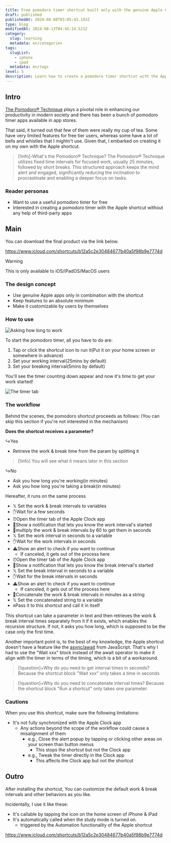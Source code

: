 ```yaml
---
title: Free pomodoro timer shortcut built only with the genuine Apple Clock app
draft: published
publishedAt: 2024-08-08T03:05:43.193Z
type: blog
modifiedAt: 2024-08-13T04:45:14.521Z
category:
  slug: learning
  metadata: en/categories
tags:
  slugList:
    - iphone
    - ipad
  metadata: en/tags
level: 5
description: Learn how to create a pomodoro timer shortcut with the Apple Clock app
---
```


## Intro

[The Pomodoro® Technique](https://www.pomodorotechnique.com/) plays a pivotal role in enhancing our productivity in modern society and there has been a bunch of pomodoro timer apps available in app stores.

That said, it turned out that few of them were really my cup of tea. Some have very limited features for free tier users, whereas some have a lot of bells and whistles that I mightn't use. Given that, I embarked on creating it on my own with the Apple shortcut.

> [!info]-What's the Pomodoro® Technique?
> The Pomodoro® Technique utilizes fixed time intervals for focused work, usually 25 minutes, followed by short breaks. This structured approach keeps the mind alert and engaged, significantly reducing the inclination to procrastinate and enabling a deeper focus on tasks.

### Reader personas

- Want to use a useful pomodoro timer for free
- Interested in creating a pomodoro timer with the Apple shortcut without any help of third-party apps

## Main

You can download the final product via the link below.

https://www.icloud.com/shortcuts/b12a5c2e30484677b40a5f98b9e7774d

> [!warning]
> This is only available to iOS/iPadOS/MacOS users

### The design concept

- Use genuine Apple apps only in combination with the shortcut
- Keep features to an absolute minimum
- Make it customizable by users by themselves

### How to use

![ Asking how long to work ](../../../assets/images/ask-work-interval.png)

To start the pomodoro timer, all you have to do are:

1. Tap or click the shortcut icon to run it(Put it on your home screen or somewhere in advance)
2. Set your working interval(25mins by default)
3. Set your breaking interval(5mins by default)

You'll see the timer counting down appear and now it's time to get your work started!

![ The timer tab ](../../../assets/images/timer-display.png)

### The workflow

Behind the scenes, the pomodoro shortcut proceeds as follows: (You can skip this section if you're not interested in the mechanism)

**Does the shortcut receives a parameter?**

↪️Yes

- Retrieve the work & break time from the param by splitting it

> [!info]
> You will see what it means later in this section

↪️No

- Ask you how long you're working(in minutes)
- Ask you how long you're taking a break(in minutes)

Hereafter, it runs on the same process

- 𝕏 Set the work & break intervals to variables
- ✋Wait for a few seconds
- ⏰Open the timer tab of the Apple Clock app
- 📢Show a notification that lets you know the work interval's started
- 🔄multiply the work & break intervals by 60 to get them in seconds
- 𝕏 Set the work interval in seconds to a variable
- ✋Wait for the work intervals in seconds
- ⚠️Show an alert to check if you want to continue
  - If canceled, it gets out of the process here
- ⏰Open the timer tab of the Apple Clock app
- 📢Show a notification that lets you know the break interval's started
- 𝕏 Set the break interval in seconds to a variable
- ✋Wait for the break intervals in seconds
- ⚠️Show an alert to check if you want to continue
  - If canceled, it gets out of the process here
- 🔄Concatenate the work & break intervals in minutes as a string
- 𝕏 Set the concatenated string to a variable
- 🔛Pass it to this shortcut and call it in itself

This shortcut can take a parameter in text and then retrieves the work & break interval times separately from it if it exists, which enables the recursive structure.
If not, it asks you how long, which is supposed to be the case only the first time.

Another important point is, to the best of my knowledge, the Apple shortcut doesn't have a feature like the [async/await](https://developer.mozilla.org/en-US/docs/Web/JavaScript/Reference/Statements/async_function) from JavaScript. That's why I had to use the "Wait xxx" block instead of the await operator to make it align with the timer in terms of the timing, which is a bit of a workaround.

> [!question]+Why do you need to get interval times in seconds?
> Because the shortcut block "Wait xxx" only takes a time in seconds

> [!question]+Why do you need to concatenate interval times?
> Because the shortcut block "Run a shortcut" only takes one parameter.

### Cautions

When you use this shortcut, make sure the following limitations:

- It's not fully synchronized with the Apple Clock app
  - Any actions beyond the scope of the workflow could cause a misalignment of them
    - e.g., Close the alert popup by tapping or clicking other areas on your screen than button menus
      - This stops the shortcut but not the Clock app
    - e.g., Tweak the timer directly in the Clock app
      - This affects the Clock app but not the shortcut

## Outro

After installing the shortcut, You can customize the default work & break intervals and other behaviors as you like.

Incidentally, I use it like these:

- It's callable by tapping the icon on the home screen of iPhone & iPad
- It's automatically called when the study mode is turned on.
  - triggered by the Automation functionality of the Apple shortcut

https://www.icloud.com/shortcuts/b12a5c2e30484677b40a5f98b9e7774d
